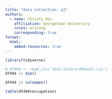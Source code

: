 ```yaml
---
title: "data collection: p2"
authors:
  - name: Christy Hsu
    affiliation: Georgetown University
    roles: writing
    corresponding: true
format:
  html:
    embed-resources: true
--- 
```


```r
library(tidyverse)
```
```r
# df494 <- read_csv('data-tolera/494wiki.csv')
df494 |> dim()
```
```r
df494 |> colnames()
```
```r
table(df494$occupation)
```